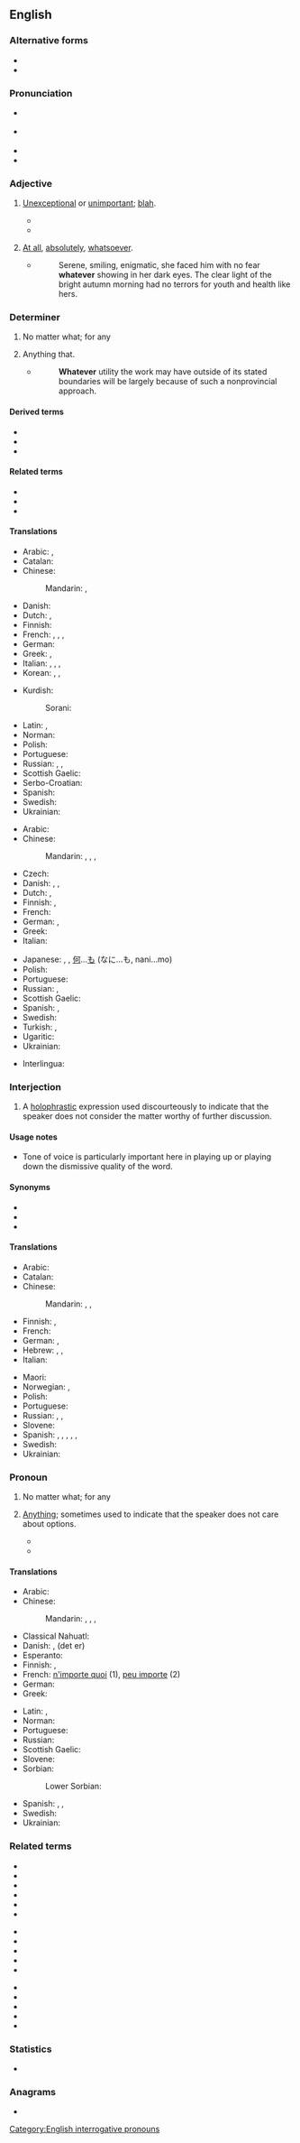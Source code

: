 ==English==

===Alternative forms===
* {{l|en|whatevah}}
* {{l|en|whatevuh}}

===Pronunciation===
* {{a|RP}} {{IPA|/ʍɒtˈɛvə/|lang=en}}
* {{a|GenAm}} {{IPA|/wʌtˈɛvɚ/|lang=en}}
* {{audio|en-us-whatever.ogg|Audio (US)|lang=en}}
* {{rhymes|ɛvə(r)|lang=en}}

===Adjective===
{{en-adj}}

# {{lb|en|colloquial}} [[unexceptional|Unexceptional]] or [[unimportant]]; [[blah]].
#* {{quote-newsgroup|year=1996|author=Mathias|title=Lake Placid Comments|newsgroup=rec.music.phish|passage=All in all, I guess I shouldn't be complaining, but the rest of the show, imho, was very '''whatever'''-ish.}}
#* {{quote-song|year=2007|author={{w|Avril Lavigne}}|title=[[w:Girlfriend (Avril Lavigne song)|Girlfriend]]|album={{w|The Best Damn Thing}}|passage=She's like so '''whatever'''&nbsp;/ You can do so much better}}
# {{lb|en|postpositive}} [[at all|At all]], [[absolutely]], [[whatsoever]].
#: {{ux|en|There is no point '''whatever''' in going on with this discussion.}}
#* {{RQ:EHough PrqsPrc|I|0045}}
#*: Serene, smiling, enigmatic, she faced him with no fear '''whatever''' showing in her dark eyes. The clear light of the bright autumn morning had no terrors for youth and health like hers.

===Determiner===
{{en-det}}

# No matter what; for any
#: {{ux|en|'''Whatever''' choice you make, there will be consequences.}}
# {{lb|en|relative}} Anything that.
#: {{ux|en|'''Whatever''' reasons you have for doing this are unimportant to me.}}
#* {{RQ:Schuster Hepaticae V|viii}}
#*: '''Whatever''' utility the work may have outside of its stated boundaries will be largely because of such a nonprovincial approach.

====Derived terms====
* {{l|en|whateverism}}
* {{l|en|whateverness}}
* {{l|en|whatsoever}}

====Related terms====
* {{l|en|whatever creams your twinkie}}
* {{l|en|whatever floats your boat}}
* {{l|en|whatever it takes}}

====Translations====
{{trans-top|no matter which; for any}}
* Arabic: {{t+|ar|أَيّ}}, {{t|ar|أَيَّمَا}}
* Catalan: {{t|ca|qualsevol}}
* Chinese:
*: Mandarin: {{t|cmn|不管怎樣|sc=Hani}}, {{t|cmn|不管怎样|tr=bùguǎnzěnyàng|sc=Hani}}
* Danish: {{t+|da|uanset}}
* Dutch: {{t|nl|welke ... ook}}, {{t+|nl|hoegenaamd}}
* Finnish: {{t+|fi|tahansa|alt=minkä tahansa}}
* French: {{t+|fr|quel que soit}}, {{t+|fr|n'importe quel|m}}, {{t+|fr|n'importe quelle|f}}, {{t+|fr|peu importe}}
* German: {{t|de|Jacke wie Hose}}
* Greek: {{t+|el|ό,τι}}, {{t+|el|οτιδήποτε}}
* Italian: {{t+|it|qualunque}}, {{t+|it|qualsiasi}}, {{t+|it|qualsivoglia}}, {{t|it|come vuoi}}
* Korean: {{t|ko|무엇이든|sc=Kore}}, {{t|ko|도대체 무엇이|sc=Kore}}, {{t|ko|것은 무엇이든지|sc=Kore}}
{{trans-mid}}
* Kurdish:
*: Sorani: {{t+|ku|هه‌رچی}}
* Latin: {{t+|la|quisquis}}, {{t|la|quidquid}}
* Norman: {{t|nrf|n'împorte tchi|alt=n'împorte tchi qu'}}
* Polish: {{t+|pl|cokolwiek}}
* Portuguese: {{t|pt|qualquer que seja}}
* Russian: {{t|ru|како́й бы ни}}, {{t+|ru|любо́й}}, {{t|ru|како́й бы то ни́ бы́ло}}
* Scottish Gaelic: {{t|gd|ge be}}
* Serbo-Croatian: {{t|sh|koji god}}
* Spanish: {{t+|es|cualquier|m|f}}
* Swedish: {{t|sv|vad som helst}}
* Ukrainian: {{t-needed|uk}}
{{trans-bottom}}

{{trans-top|anything}}
* Arabic: {{t|ar|أَيّ شَيْء}}
* Chinese:
*: Mandarin: {{t|cmn|[[無論]][[什麼]]|sc=Hani}}, {{t|cmn|[[无论]][[什么]]|tr=wúlùn shénme|sc=Hani}}, {{t|cmn|[[無論]][[何事]]|sc=Hani}}, {{t|cmn|[[无论]][[何事]]|tr=wúlùn héshì|sc=Hani}}
* Czech: {{t+|cs|cokoli}}
* Danish: {{t|da|hvad end}}, {{t|da|alt hvad}}, {{t|da|hvad som helst}}
* Dutch: {{t|nl|maakt niet uit}}, {{t|nl|het zal wel}}
* Finnish: {{t+|fi|tahansa|alt=mitä tahansa}}, {{t|fi|mikä ikinä}}
* French: {{t+|fr|quoi que}}
* German: {{t|de|was immer}}, {{t|de|was auch immer}}
* Greek: {{t+|el|ό,τι}}
* Italian: {{t|it|qualsiasi cosa}}
{{trans-mid}}
* Japanese: {{t|ja|何でも|tr=なんでも, nan-demo}}, {{t|ja|何事も|tr=なにごとも, nanigoto-mo}}, [[何]]...[[も]] (なに...も, nani...mo)
* Polish: {{t+|pl|cokolwiek}}
* Portuguese: {{t|pt|[[qualquer]] [[coisa]] [[que]]}}
* Russian: {{t|ru|всё, что|tr=vsjo, čto}} {{qualifier|read: vsjo, što}}, {{t+|ru|что́ бы ни}} {{qualifier|read: štó by ni}}
* Scottish Gaelic: {{t|gd|ge be dè}}
* Spanish: {{t|es|lo que sea que}}, {{t|es|cualquier cosa que}}
* Swedish: {{t|sv|vad som helst}}
* Turkish: {{t|tr|her ne}}, {{t|tr|her neyse}}
* Ugaritic: {{t|uga|𐎎𐎐𐎎|tr=mnm|sc=Ugar}}
* Ukrainian: {{t-needed|uk}}
{{trans-bottom}}

{{checktrans-top}}
* Interlingua: {{t-check|ia|qualcunque}}
{{trans-mid}}
{{trans-bottom}}

===Interjection===
{{en-interj}}

# {{senseid|en|interjection}} {{lb|en|colloquial|dismissive}} A [[holophrastic]] expression used discourteously to indicate that the speaker does not consider the matter worthy of further discussion.
#: {{ux|en|For the last time, brush your teeth! – '''Whatever'''!}}

====Usage notes====
* Tone of voice is particularly important here in playing up or playing down the dismissive quality of the word.

====Synonyms====
* {{l|en|so what}}
* {{l|en|whoopee do}}
* {{l|en|meh}}

====Translations====
{{trans-top|indicating the speaker does not care what someone says}}
* Arabic: {{t|ar|طُز}}
* Catalan: {{t|ca|el que tu diguis}}
* Chinese:
*: Mandarin: {{t+|cmn|隨便|sc=Hani}}, {{t+|cmn|随便|tr=suíbiàn|sc=Hani}}, {{t|cmn|[[好]][[吧]]|tr=hǎo ba|sc=Hani}}
* Finnish: {{t|fi|miten vain}}, {{t+|fi|ihan sama}} {{qualifier|colloquial}}
* French: {{t+|fr|bof}}
* German: {{t+|de|naja}}, {{t+|de|egal}}
* Hebrew: {{t|he|שיהיה|tr=sheyihiyé}}, {{t|he|מה שתגיד|tr=ma shetagíd}} {{qualifier|adressing a male}}, {{t|he|מה שתגידי|tr=ma shetagídi}} {{qualifier|adressing a female}}
* Italian: {{t|it|vabbè}}
{{trans-mid}}
* Maori: {{t|mi|kāti}}
* Norwegian: {{t|no|samma det!}}, {{qualifier|teenage slang}} {{t+|no|whatever!}}
* Polish: {{t|pl|nieważne}}
* Portuguese: {{t|pt|tanto faz}}
* Russian: {{t+|ru|всё равно́|tr=vsjo ravnó}}, {{t|ru|ну и ла́дно}}, {{t|ru|какая разница}}
* Slovene: {{t|sl|karkoli}}
* Spanish: {{t|es|como sea}}, {{t+|es|filo}} {{qualifier|Chile}}, {{t|es|no importa}}, {{t|es|da igual}}, {{t|es|lo que tú digas}}, {{t+|es|bah}}
* Swedish: {{t|sv|jaja}}
* Ukrainian: {{t-needed|uk}}
{{trans-bottom}}

===Pronoun===
{{en-pron}}

# No matter what; for any
#: {{ux|en|'''Whatever''' he does, he will still lose the game.}}
# {{lb|en|relative}} [[anything|Anything]]; sometimes used to indicate that the speaker does not care about options.
#: {{ux|en|I'll do '''whatever''' I can.}}
#* {{quote-book|year=1734|author={{w|Alexander Pope}}|title={{w|An Essay on Man}}|passage=And, spite of pride, in erring reason's spite, One truth is clear, '''whatever''' is, is right.}}
#* {{quote-magazine|year=2013|month=September-October|author={{w|Henry Petroski}}
|magazine={{w|American Scientist}}|title=[http://www.americanscientist.org/issues/pub/2013/5/the-evolution-of-eyeglasses The Evolution of Eyeglasses]
|passage=The ability of a segment of a glass sphere to magnify '''whatever''' is placed before it was known around the year 1000, when the spherical segment was called a reading stone, essentially what today we might term a frameless magnifying glass or plain glass paperweight.}}

====Translations====
{{trans-top|anything}}
* Arabic: {{t-needed|ar}}
* Chinese:
*: Mandarin: {{qualifier|no exact equivalent}} {{t|cmn|[[不管]][[什麼]]|sc=Hani}}, {{t|cmn|[[不管]][[什么]]|tr=bùguǎn shénme|sc=Hani}}, {{t+|cmn|隨便|sc=Hani}}, {{t+|cmn|随便|tr=suíbiàn|sc=Hani}}
* Classical Nahuatl: {{t|nci|tlein}}
* Danish: {{t|da|hvad som helst}}, (det er) {{t|da|ligegyldigt}}
* Esperanto: {{t|eo|kio ajn}}
* Finnish: {{t+|fi|tahansa|alt=mitä tahansa}}, {{t|fi|mikä ikinä}}
* French: [[n'importe quoi]] (1), [[peu importe]] (2)
* German: {{t+|de|egal}}
* Greek: {{t+|el|ό,τι}}
{{trans-mid}}
* Latin: {{t|la|quidquid}}, {{t+|la|quisquis}}
* Norman: {{t|nrf|n'împorte tchi}}
* Portuguese: {{t|pt|[[qualquer]] [[coisa]]}}
* Russian: {{t|ru|что уго́дно}} {{qualifier|read: što ugódno}}
* Scottish Gaelic: {{t|gd|ge be dè}}
* Slovene: {{t|sl|karkoli}}
* Sorbian:
*: Lower Sorbian: {{t|dsb|což}}
* Spanish: {{t|es|no importa}}, {{t|es|da igual}}, {{t|es|lo que sea}}
* Swedish: {{t|sv|vad som helst}}
* Ukrainian: {{t-needed|uk}}
{{trans-bottom}}

===Related terms===
{{rel-top3}}
* {{l|en|however}}
* {{l|en|howsoever}}
* {{l|en|no matter what}}
* {{l|en|whatsoever}}
* {{l|en|whenever}}
* {{l|en|whensoever}}
{{rel-mid3}}
* {{l|en|wheresoever}}
* {{l|en|wherever}}
* {{l|en|whichever}}
* {{l|en|whichsoever}}
* {{l|en|whoever}}
{{rel-mid3}}
* {{l|en|whomever}}
* {{l|en|whomsoever}}
* {{l|en|whosoever}}
* {{l|en|whyever}}
* {{l|en|whysoever}}
{{rel-bottom}}

===Statistics===
* {{rank|George|influence|March|668|whatever|reach|secret|showed}}

===Anagrams===
* {{l|en|everwhat}}

[[Category:English interrogative pronouns]]